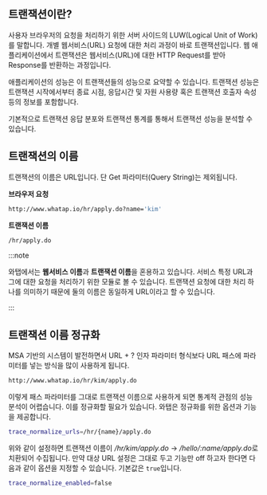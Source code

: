 ## 트랜잭션이란? 

사용자 브라우저의 요청을 처리하기 위한 서버 사이드의 LUW(Logical Unit of Work)를 말합니다. 개별 웹서비스(URL) 요청에 대한 처리 과정이 바로 트랜잭션입니다. 웹 애플리케이션에서 트랜잭션은 웹서비스(URL)에 대한 HTTP Request를 받아 Response를 반환하는 과정입니다.

애플리케이션의 성능은 이 트랜잭션들의 성능으로 요약할 수 있습니다. 트랜잭션 성능은 트랜잭션 시작에서부터 종료 시점, 응답시간 및 자원 사용량 혹은 트랜잭션 호출자 속성 등의 정보를 포함합니다.

기본적으로 트랜잭션 응답 분포와 트랜잭션 통계를 통해서 트랜잭션 성능을 분석할 수 있습니다.

## 트랜잭션의 이름

트랜잭션의 이름은 URL입니다. 단 Get 파라미터(Query String)는 제외됩니다.

**브라우저 요청**

```bash
http://www.whatap.io/hr/apply.do?name='kim'
```

**트랜잭션 이름**

```bash
/hr/apply.do
```

:::note

와탭에서는 **웹서비스 이름**과 **트랜잭션 이름**을 혼용하고 있습니다. 서비스 특정 URL과 그에 대한 요청을 처리하기 위한 모듈로 볼 수 있습니다. 트랜잭션 요청에 대한 처리 하나를 의미하기 때문에 둘의 이름은 동일하게 URL이라고 할 수 있습니다.

:::


## 트랜잭션 이름 정규화 

MSA 기반의 시스템이 발전하면서 URL + ? 인자 파라미터 형식보다 URL 패스에 파라미터를 넣는 방식을 많이 사용하게 됩니다.

```bash
http://www.whatap.io/hr/kim/apply.do
```

이렇게 패스 파라미터를 그대로 트랜잭션 이름으로 사용하게 되면 통계적 관점의 성능 분석이 어렵습니다. 이를 정규화할 필요가 있습니다. 와탭은 정규화를 위한 옵션과 기능을 제공합니다.

```bash title='whtap.conf'
trace_normalize_urls=/hr/{name}/apply.do
```

위와 같이 설정하면 트랜잭션 이름이 */hr/kim/apply.do* → */hello/\:name/apply.do*로 치환되어 수집됩니다. 만약 대상 URL 설정은 그대로 두고 기능만 off 하고자 한다면 다음과 같이 옵션을 지정할 수 있습니다. 기본값은 `true`입니다.

```bash title='whatap.conf'
trace_normalize_enabled=false
```
